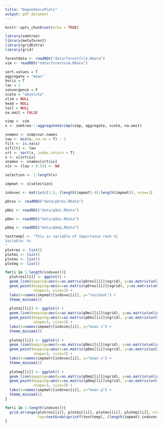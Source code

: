 ---
title: "DependencePlots"
output: pdf_document
---

```{r setup, include=FALSE}
knitr::opts_chunk$set(echo = TRUE)

library(semtree)
library(metaforest)
library(gridExtra)
library(grid)
```

```{r loading objects}
forestdata <- readRDS("data/forestfile.RData")
vim <- readRDS("data/forestvim.RData")
```

```{r extracting importance values}
sort.values = T 
aggregate = "mean" 
horiz = T
las = 1 
convergence = F 
scale = "absolute" 
xlim = NULL 
head = NULL 
tail = NULL 
na.omit = FALSE

vimp <- vim
x <- semtree:::aggregateVarimp(vimp, aggregate, scale, na.omit)

vnames <- vimp$var.names
low <- min(x, na.rm = T) - 1
filt <- is.na(x)
x[filt] <- low
srt <- sort(x, index.return = T)
x <- x[srt$ix]
vnames <- vnames[srt$ix]
x[x <= (low + 0.5)] <- NA

selection <- 1:length(x)

impmat <- x[selection]
```

```{r partialDependence residual}
indxvec <- matrix(c(1:5, (length(impmat)-4):length(impmat)), nrow=1)

pDres <- readRDS("data/pDres.RData")
```

```{r partialDependence meani}
pDmi <- readRDS("data/pDmi.RData")
```

```{r partialDependence means}
pDms <- readRDS("data/pDms.RData")
```

```{r partialDependence meanq}
pDmq <- readRDS("data/pDmq.RData")
```

```{r plots,  results="asis"}
texttempl <- "This is variable of importance rank %i
Variable: %s
"
plotres <- list()
plotmi <- list()
plotms <- list()
plotmq <- list()

for(i in 1:length(indxvec)){
  plotres[[i]] <- ggplot() +
  geom_line(mapping=aes(x=as.matrix(pDres[[i]]$xgrid), y=as.matrix(unlist(pDres[[i]]$dict))), col="red") +
  geom_point(mapping=aes(x=as.matrix(pDres[[i]]$xgrid), y=as.matrix(unlist(pDres[[i]]$dict))), col="black", 
             shape=3, size=3) +
  labs(x=names(impmat)[indxvec[i]], y="residual") +
  theme_minimal()
  
  plotmi[[i]] <- ggplot() +
  geom_line(mapping=aes(x=as.matrix(pDmi[[i]]$xgrid), y=as.matrix(unlist(pDmi[[i]]$dict))), col="red") +
  geom_point(mapping=aes(x=as.matrix(pDmi[[i]]$xgrid), y=as.matrix(unlist(pDmi[[i]]$dict))), col="black", 
             shape=3, size=3) +
  labs(x=names(impmat)[indxvec[i]], y="mean i") +
  theme_minimal()
  
  plotms[[i]] <- ggplot() +
  geom_line(mapping=aes(x=as.matrix(pDms[[i]]$xgrid), y=as.matrix(unlist(pDms[[i]]$dict))), col="red") +
  geom_point(mapping=aes(x=as.matrix(pDms[[i]]$xgrid), y=as.matrix(unlist(pDms[[i]]$dict))), col="black", 
             shape=3, size=3) +
  labs(x=names(impmat)[indxvec[i]], y="mean s") +
  theme_minimal()
  
  plotmq[[i]] <- ggplot() +
  geom_line(mapping=aes(x=as.matrix(pDmq[[i]]$xgrid), y=as.matrix(unlist(pDmq[[i]]$dict))), col="red") +
  geom_point(mapping=aes(x=as.matrix(pDmq[[i]]$xgrid), y=as.matrix(unlist(pDmq[[i]]$dict))), col="black", 
             shape=3, size=3) +
  labs(x=names(impmat)[indxvec[i]], y="mean q") +
  theme_minimal()
}

for(i in 1:length(indxvec)){
  grid.arrange(plotres[[i]], plotmi[[i]], plotms[[i]], plotmq[[i]], nrow=2,
               top=textGrob(sprintf(texttempl, (length(impmat)-indxvec[i]+1), names(impmat)[indxvec[i]])))
}
```